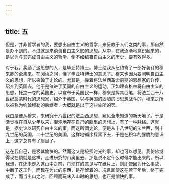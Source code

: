 ```yaml
---
---
---
```

title: 五
---



但是，并非哲学者的我，要想出自由主义的哲学，来呈教于人们之类的事，那自然是办不到的。不过就是来谈谈自由主义底的思想。从中，在我逐渐地意识起来的，是以为与其完成自由主义的哲学，倒不如编纂自由主义的历史，要有效得多。

对于我，奖励了这思想的人，是毕亚特博士。博士给我从纽约寄了一部好装订的穆来卿的全集来。在阅读之间，懂了毕亚特博士的意思了。穆来也因为要阐明自由主义的思想，所以染翰于史论的。尤其是，靠着将法兰西革命前期的思想家的详传，绍介到英国去，他于是催进了英国的自由主义的运动。正如理查格林将自由主义的思想，托之一卷的英国史，以宣布于英国民一样，穆来是挥其巨笔，将法兰西十八世纪启蒙时代的思想家，绍介于英国，以与英国的固陋的旧思想战斗的。穆来之所以被称为约翰穆勒的后继者，大概就是出于这些处所的罢。

我由是便从穆来，来研究十八世纪的法兰西思想，窥见全未知道的新天地了。于是渐觉得在自从少年以来，混沌地存在自己的脑里的思想上，有了一种脉络。这就是，据史论以研究自由主义的事。而这所谓史论，便是从十八世纪的法兰西，到十九世纪的英国，二十世纪的美国，这样地循序探索下去，于是在积年的朦胧的意识上，这才总算有了眉目了。

这在我自己，是极其愉快的。然而这又是极费时光的事，却也可以想见。我仿佛觉得现在倘就是这样，走进研究的山奥里去，那是说不定什么时候才能出来的。所以我想，在还未走入这山中之前，将现在的意见写在纸片上，则即使因为什么事故，中断了这工作，而现在为止的东西，是存留着的。况且即使这在若干年后，终于完成了，而当出山之时，回顾而玩味入山时的思想，也正是愉快的事。